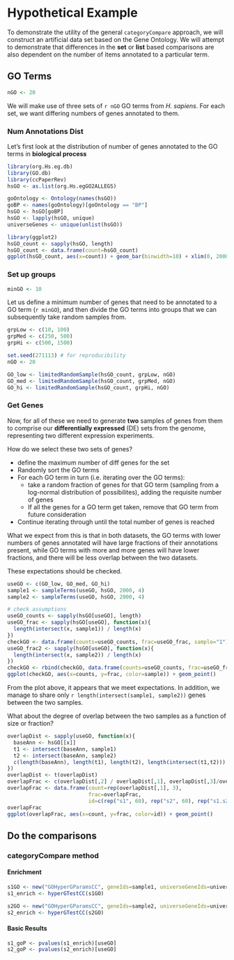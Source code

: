 <!--
  %\VignetteEngine{knitr}
  %\VignetteIndexEntry{hypothetical example}
  %\VignetteDepends{categoryComparePaperRev, ggplot2}
-->
  
# Hypothetical Example
  
To demonstrate the utility of the general `categoryCompare` approach, we will construct an artificial data set based on the Gene Ontology. We will attempt to demonstrate that differences in the **set** or **list** based comparisons are also dependent on the number of items annotated to a particular term.

## GO Terms

```r
nGO <- 20
```

We will make use of three sets of `r nGO` GO terms from *H. sapiens*. For each set, we want differing numbers of genes annotated to them.

### Num Annotations Dist

Let's first look at the distribution of number of genes annotated to the GO terms in **biological process**

```r
library(org.Hs.eg.db)
library(GO.db)
library(ccPaperRev)
hsGO <- as.list(org.Hs.egGO2ALLEGS)

goOntology <- Ontology(names(hsGO))
goBP <- names(goOntology)[goOntology == "BP"]
hsGO <- hsGO[goBP]
hsGO <- lapply(hsGO, unique)
universeGenes <- unique(unlist(hsGO))
```

```r
library(ggplot2)
hsGO_count <- sapply(hsGO, length)
hsGO_count <- data.frame(count=hsGO_count)
ggplot(hsGO_count, aes(x=count)) + geom_bar(binwidth=10) + xlim(0, 2000) + ylim(0, 500)
```

### Set up groups

```r
minGO <- 10
```

Let us define a minimum number of genes that need to be annotated to a GO term (`r minGO`), and then divide the GO terms into groups that we can subsequently take random samples from.

```r
grpLow <- c(10, 100)
grpMed <- c(250, 500)
grpHi <- c(500, 1500)
```

```r
set.seed(271113) # for reproducibility
nGO <- 20

GO_low <- limitedRandomSample(hsGO_count, grpLow, nGO)
GO_med <- limitedRandomSample(hsGO_count, grpMed, nGO)
GO_hi <- limitedRandomSample(hsGO_count, grpHi, nGO)
```

### Get Genes

Now, for all of these we need to generate **two** samples of genes from them to comprise our **differentially expressed** (DE) sets from the genome, representing two different expression experiments.

How do we select these two sets of genes?

* define the maximum number of diff genes for the set
* Randomly sort the GO terms
* For each GO term in turn (i.e. iterating over the GO terms):
  * take a random fraction of genes for that GO term (sampling from a log-normal distribution of possibilites), adding the requisite number of genes
  * If all the genes for a GO term get taken, remove that GO term from future consideration
* Continue iterating through until the total number of genes is reached

What we expect from this is that in both datasets, the GO terms with lower numbers of genes annotated will have large fractions of their annotations present, while GO terms with more and more genes will have lower fractions, and there will be less overlap between the two datasets.

These expectations should be checked.

```r
useGO <- c(GO_low, GO_med, GO_hi)
sample1 <- sampleTerms(useGO, hsGO, 2000, 4)
sample2 <- sampleTerms(useGO, hsGO, 2000, 4)
```

```r
# check assumptions
useGO_counts <- sapply(hsGO[useGO], length)
useGO_frac <- sapply(hsGO[useGO], function(x){
  length(intersect(x, sample1)) / length(x)
})
checkGO <- data.frame(counts=useGO_counts, frac=useGO_frac, sample="1")
useGO_frac2 <- sapply(hsGO[useGO], function(x){
  length(intersect(x, sample2)) / length(x)
})
checkGO <- rbind(checkGO, data.frame(counts=useGO_counts, frac=useGO_frac2, sample="2"))
ggplot(checkGO, aes(x=counts, y=frac, color=sample)) + geom_point()
```

From the plot above, it appears that we meet expectations. In addition, we manage to share only `r length(intersect(sample1, sample2))` genes between the two samples. 

What about the degree of overlap between the two samples as a function of size or fraction?

```r
overlapDist <- sapply(useGO, function(x){
  baseAnn <- hsGO[[x]]
  t1 <- intersect(baseAnn, sample1)
  t2 <- intersect(baseAnn, sample2)
  c(length(baseAnn), length(t1), length(t2), length(intersect(t1,t2)))
})
overlapDist <- t(overlapDist)
overlapFrac <- c(overlapDist[,2] / overlapDist[,1], overlapDist[,3]/overlapDist[,1], overlapDist[,4]/overlapDist[,1])
overlapFrac <- data.frame(count=rep(overlapDist[,1], 3), 
                          frac=overlapFrac, 
                          id=c(rep("s1", 60), rep("s2", 60), rep("s1.s2", 60)))
overlapFrac
ggplot(overlapFrac, aes(x=count, y=frac, color=id)) + geom_point()
```

## Do the comparisons

### categoryCompare method


#### Enrichment

```r
s1GO <- new("GOHyperGParamsCC", geneIds=sample1, universeGeneIds=universeGenes, ontology="BP", fdr=0, annotation="org.Hs.eg.db")
s1_enrich <- hyperGTestCC(s1GO)

s2GO <- new("GOHyperGParamsCC", geneIds=sample2, universeGeneIds=universeGenes, ontology="BP", fdr=0, annotation="org.Hs.eg.db")
s2_enrich <- hyperGTestCC(s2GO)
```

#### Basic Results

```r
s1_goP <- pvalues(s1_enrich)[useGO]
s2_goP <- pvalues(s2_enrich)[useGO]
```


